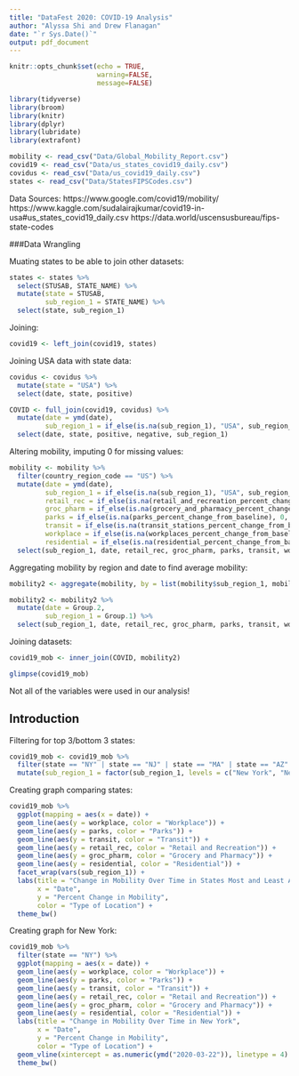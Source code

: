 ```yaml
---
title: "DataFest 2020: COVID-19 Analysis"
author: "Alyssa Shi and Drew Flanagan"
date: "`r Sys.Date()`"
output: pdf_document
---
```


```r
knitr::opts_chunk$set(echo = TRUE,
                      warning=FALSE, 
                      message=FALSE)
```

```r
library(tidyverse)
library(broom)
library(knitr) 
library(dplyr)
library(lubridate)
library(extrafont)
```

```r
mobility <- read_csv("Data/Global_Mobility_Report.csv")
covid19 <- read_csv("Data/us_states_covid19_daily.csv")
covidus <- read_csv("Data/us_covid19_daily.csv")
states <- read_csv("Data/StatesFIPSCodes.csv")
```

Data Sources:
https://www.google.com/covid19/mobility/
https://www.kaggle.com/sudalairajkumar/covid19-in-usa#us_states_covid19_daily.csv
https://data.world/uscensusbureau/fips-state-codes

###Data Wrangling

Muating states to be able to join other datasets:

```r
states <- states %>%
  select(STUSAB, STATE_NAME) %>%
  mutate(state = STUSAB,
         sub_region_1 = STATE_NAME) %>%
  select(state, sub_region_1)
```

Joining: 

```r
covid19 <- left_join(covid19, states)
```

Joining USA data with state data:

```r
covidus <- covidus %>%
  mutate(state = "USA") %>%
  select(date, state, positive)

COVID <- full_join(covid19, covidus) %>%
  mutate(date = ymd(date),
         sub_region_1 = if_else(is.na(sub_region_1), "USA", sub_region_1)) %>%
  select(date, state, positive, negative, sub_region_1)
```

Altering mobility, imputing 0 for missing values:

```r
mobility <- mobility %>%
  filter(country_region_code == "US") %>%
  mutate(date = ymd(date),
         sub_region_1 = if_else(is.na(sub_region_1), "USA", sub_region_1),
         retail_rec = if_else(is.na(retail_and_recreation_percent_change_from_baseline), 0, retail_and_recreation_percent_change_from_baseline),
         groc_pharm = if_else(is.na(grocery_and_pharmacy_percent_change_from_baseline), 0, grocery_and_pharmacy_percent_change_from_baseline),
         parks = if_else(is.na(parks_percent_change_from_baseline), 0, parks_percent_change_from_baseline),
         transit = if_else(is.na(transit_stations_percent_change_from_baseline), 0, transit_stations_percent_change_from_baseline),
         workplace = if_else(is.na(workplaces_percent_change_from_baseline), 0, workplaces_percent_change_from_baseline),
         residential = if_else(is.na(residential_percent_change_from_baseline), 0, residential_percent_change_from_baseline)) %>%
  select(sub_region_1, date, retail_rec, groc_pharm, parks, transit, workplace, residential)
```

Aggregating mobility by region and date to find average mobility:

```r
mobility2 <- aggregate(mobility, by = list(mobility$sub_region_1, mobility$date), FUN = mean)

mobility2 <- mobility2 %>%
  mutate(date = Group.2, 
         sub_region_1 = Group.1) %>%
  select(sub_region_1, date, retail_rec, groc_pharm, parks, transit, workplace, residential)
```

Joining datasets:

```r
covid19_mob <- inner_join(COVID, mobility2)
```

```r
glimpse(covid19_mob)
```

Not all of the variables were used in our analysis!

## Introduction

Filtering for top 3/bottom 3 states:

```r
covid19_mob <- covid19_mob %>%
  filter(state == "NY" | state == "NJ" | state == "MA" | state == "AZ" | state == "AL"| state == "RI") %>%
  mutate(sub_region_1 = factor(sub_region_1, levels = c("New York", "New Jersey", "Massachusetts", "Arizona", "Alabama", "Rhode Island")))
```

Creating graph comparing states:

```r
covid19_mob %>%
  ggplot(mapping = aes(x = date)) +
  geom_line(aes(y = workplace, color = "Workplace")) +
  geom_line(aes(y = parks, color = "Parks")) +
  geom_line(aes(y = transit, color = "Transit")) +
  geom_line(aes(y = retail_rec, color = "Retail and Recreation")) +
  geom_line(aes(y = groc_pharm, color = "Grocery and Pharmacy")) +
  geom_line(aes(y = residential, color = "Residential")) +
  facet_wrap(vars(sub_region_1)) +
  labs(title = "Change in Mobility Over Time in States Most and Least Affected by COVID-19", 
       x = "Date", 
       y = "Percent Change in Mobility", 
       color = "Type of Location") +
  theme_bw()
```

Creating graph for New York:

```r
covid19_mob %>%
  filter(state == "NY") %>%
  ggplot(mapping = aes(x = date)) +
  geom_line(aes(y = workplace, color = "Workplace")) +
  geom_line(aes(y = parks, color = "Parks")) +
  geom_line(aes(y = transit, color = "Transit")) +
  geom_line(aes(y = retail_rec, color = "Retail and Recreation")) +
  geom_line(aes(y = groc_pharm, color = "Grocery and Pharmacy")) +
  geom_line(aes(y = residential, color = "Residential")) +
  labs(title = "Change in Mobility Over Time in New York", 
       x = "Date", 
       y = "Percent Change in Mobility",
       color = "Type of Location") +
  geom_vline(xintercept = as.numeric(ymd("2020-03-22")), linetype = 4) +
  theme_bw()
```
